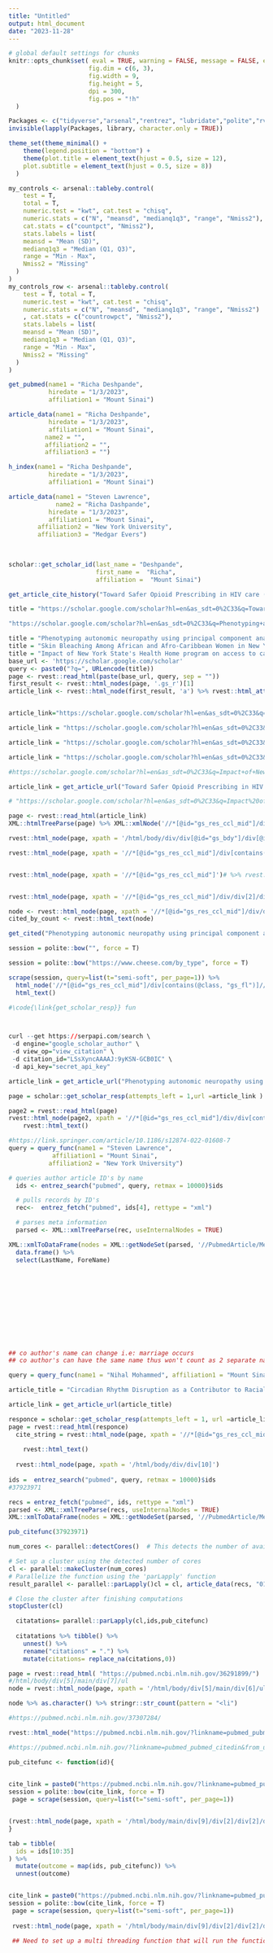 ```yaml
---
title: "Untitled"
output: html_document
date: "2023-11-28"
---
```


```r
# global default settings for chunks
knitr::opts_chunk$set( eval = TRUE, warning = FALSE, message = FALSE, echo = T,
                      fig.dim = c(6, 3),
                      fig.width = 9,
                      fig.height = 5,
                      dpi = 300,
                      fig.pos = "!h"
  )

Packages <- c("tidyverse","arsenal","rentrez", "lubridate","polite","rvest")
invisible(lapply(Packages, library, character.only = TRUE))

theme_set(theme_minimal() +
    theme(legend.position = "bottom") +
    theme(plot.title = element_text(hjust = 0.5, size = 12),
    plot.subtitle = element_text(hjust = 0.5, size = 8))
  )

my_controls <- arsenal::tableby.control(
    test = T,
    total = T,
    numeric.test = "kwt", cat.test = "chisq",
    numeric.stats = c("N", "meansd", "medianq1q3", "range", "Nmiss2"),
    cat.stats = c("countpct", "Nmiss2"),
    stats.labels = list(
    meansd = "Mean (SD)",
    medianq1q3 = "Median (Q1, Q3)",
    range = "Min - Max",
    Nmiss2 = "Missing"
  )
)
my_controls_row <- arsenal::tableby.control(
    test = T, total = T,
    numeric.test = "kwt", cat.test = "chisq",
    numeric.stats = c("N", "meansd", "medianq1q3", "range", "Nmiss2")
    , cat.stats = c("countrowpct", "Nmiss2"),
    stats.labels = list(
    meansd = "Mean (SD)",
    medianq1q3 = "Median (Q1, Q3)",
    range = "Min - Max",
    Nmiss2 = "Missing"
  )
)
```


```r



get_pubmed(name1 = "Richa Deshpande",
           hiredate = "1/3/2023", 
           affiliation1 = "Mount Sinai") 

article_data(name1 = "Richa Deshpande",
           hiredate = "1/3/2023", 
           affiliation1 = "Mount Sinai",
          name2 = "",
          affiliation2 = "",
          affiliation3 = "") 

h_index(name1 = "Richa Deshpande",
           hiredate = "1/3/2023", 
           affiliation1 = "Mount Sinai") 

article_data(name1 = "Steven Lawrence",
             name2 = "Richa Dashpande",
           hiredate = "1/3/2023", 
           affiliation1 = "Mount Sinai",
        affiliation2 = "New York University",
        affiliation3 = "Medgar Evers") 
              
              

scholar::get_scholar_id(last_name = "Deshpande",
                        first_name =  "Richa",
                        affiliation =  "Mount Sinai")

```

```r
get_article_cite_history("Toward Safer Opioid Prescribing in HIV care (TOWER): a mixed-methods, cluster-randomized trial.")

title = "https://scholar.google.com/scholar?hl=en&as_sdt=0%2C33&q=Toward+Safer+Opioid+Prescribing+in+HIV+care+%28TOWER%29%3A+a+mixed-methods%2C+cluster-randomized+trial.&btnG="

"https://scholar.google.com/scholar?hl=en&as_sdt=0%2C33&q=Phenotyping+autonomic+neuropathy+using+principal+component+analysis.&btnG="

title = "Phenotyping autonomic neuropathy using principal component analysis."
title = "Skin Bleaching Among African and Afro-Caribbean Women in New York City: Primary Findings from a P30 Pilot Study"
title = "Impact of New York State's Health Home program on access to care among patients with diabetes."
base_url <- 'https://scholar.google.com/scholar'
query <- paste0("?q=", URLencode(title))
page <- rvest::read_html(paste(base_url, query, sep = ""))
first_result <- rvest::html_nodes(page, '.gs_r')[1]
article_link <- rvest::html_node(first_result, 'a') %>% rvest::html_attr("href")


article_link="https://scholar.google.com/scholar?hl=en&as_sdt=0%2C33&q=Phenotyping+autonomic+neuropathy+using+principal+component+analysis.&btnG="

article_link = "https://scholar.google.com/scholar?hl=en&as_sdt=0%2C33&q=Skin+bleaching+among+African+and+Afro-Caribbean+women+in+New+York+City%3A+Primary+findings+from+a+P30+pilot+study&btnG="

article_link = "https://scholar.google.com/scholar?hl=en&as_sdt=0%2C33&q=Impact+of+New+York+State%27s+Health+Home+program+on+access+to+care+among+patients+with+diabetes.&btnG="

article_link = "https://scholar.google.com/scholar?hl=en&as_sdt=0%2C33&q=Impact+of+New+York+State%27s+Health+Home+program+on+access+to+care+among+patients+with+diabetes.&btnG="

#https://scholar.google.com/scholar?hl=en&as_sdt=0%2C33&q=Impact+of+New+York+State%27s+Health+Home+program+on+access+to+care+among+patients+with+diabetes.&btnG=

article_link = get_article_url("Toward Safer Opioid Prescribing in HIV care (TOWER): a mixed-methods, cluster-randomized trial.")

# "https://scholar.google.com/scholar?hl=en&as_sdt=0%2C33&q=Impact%20of%20New%20York%20State's%20Health%20Home%20program%20on%20access%20to%20care%20among%20patients%20with%20diabetes."

page <- rvest::read_html(article_link)
XML::htmlTreeParse(page) %>% XML::xmlNode('//*[@id="gs_res_ccl_mid"]/div[contains(@class, "gs_fl")]//a[contains(text(), "Cited by")]')

rvest::html_node(page, xpath = '/html/body/div/div[@id="gs_bdy"]/div[@id="gs_bdy_ccl"]')

rvest::html_node(page, xpath = '//*[@id="gs_res_ccl_mid"]/div[contains(@class, "gs_fl")]//a[contains(text(), "Cited by")]') %>% rvest::html_text()


rvest::html_node(page, xpath = '//*[@id="gs_res_ccl_mid"]')# %>% rvest::html_text()


rvest::html_node(page, xpath = '//*[@id="gs_res_ccl_mid"]/div/div[2]/div[5]/a[3]') %>% rvest::html_text()

node <- rvest::html_node(page, xpath = '//*[@id="gs_res_ccl_mid"]/div/div/div[3]/a[3]')
cited_by_count <- rvest::html_text(node) 

get_cited("Phenotyping autonomic neuropathy using principal component analysis.")


```



```r

session = polite::bow("", force = T)

session = polite::bow("https://www.cheese.com/by_type", force = T)

scrape(session, query=list(t="semi-soft", per_page=1)) %>%
  html_node('//*[@id="gs_res_ccl_mid"]/div[contains(@class, "gs_fl")]//a[contains(text(), "Cited by")]') %>% 
  html_text()

#\code{\link{get_scholar_resp}} fun



curl --get https://serpapi.com/search \
 -d engine="google_scholar_author" \
 -d view_op="view_citation" \
 -d citation_id="LSsXyncAAAAJ:9yKSN-GCB0IC" \
 -d api_key="secret_api_key"

article_link = get_article_url("Phenotyping autonomic neuropathy using principal component analysis.")

page = scholar::get_scholar_resp(attempts_left = 1,url =article_link )

page2 = rvest::read_html(page)
rvest::html_node(page2, xpath = '//*[@id="gs_res_ccl_mid"]/div/div[contains(@class, "gs_ri")]/div[contains(@class, "gs_fl")]//a[contains(text(), "Cited by")]')%>%
    rvest::html_text()
```

```r
#https://link.springer.com/article/10.1186/s12874-022-01608-7
query = query_func(name1 = "Steven Lawrence",
            affiliation1 = "Mount Sinai",
           affiliation2 = "New York University")

# queries author article ID's by name
  ids <- entrez_search("pubmed", query, retmax = 10000)$ids

  # pulls records by ID's
  rec<-  entrez_fetch("pubmed", ids[4], rettype = "xml")

  # parses meta information
  parsed <- XML::xmlTreeParse(rec, useInternalNodes = TRUE)

XML::xmlToDataFrame(nodes = XML::getNodeSet(parsed, '//PubmedArticle/MedlineCitation//AuthorList/Author')) %>% 
  data.frame() %>% 
  select(LastName, ForeName) 












## co author's name can change i.e: marriage occurs
## co author's can have the same name thus won't count as 2 separate names 
```


```r

query = query_func(name1 = "Nihal Mohammed", affiliation1 = "Mount Sinai", name2 = "", affiliation2 = "", affiliation3 = "")

article_title = "Circadian Rhythm Disruption as a Contributor to Racial Disparities in Prostate Cancer."

article_link = get_article_url(article_title)

responce = scholar::get_scholar_resp(attempts_left = 1, url =article_link )
page = rvest::read_html(responce)
  cite_string = rvest::html_node(page, xpath = '//*[@id="gs_res_ccl_mid"]/div/div[contains(@class, "gs_ri")]/div[contains(@class, "gs_fl")]//a[contains(text(), "Cited by")]')%>%
  
    rvest::html_text()
  
  rvest::html_node(page, xpath = '/html/body/div/div[10]')
  
ids =  entrez_search("pubmed", query, retmax = 10000)$ids
#37923971

recs = entrez_fetch("pubmed", ids, rettype = "xml")
parsed <- XML::xmlTreeParse(recs, useInternalNodes = TRUE)
XML::xmlToDataFrame(nodes = XML::getNodeSet(parsed, '//PubmedArticle/MedlineCitation/PMID'))

pub_citefunc(37923971)

```

```r

num_cores <- parallel::detectCores()  # This detects the number of available cores

# Set up a cluster using the detected number of cores
cl <- parallel::makeCluster(num_cores)
# Parallelize the function using the 'parLapply' function
result_parallel <- parallel::parLapply()cl = cl, article_data(recs, "01/01/2023"))

# Close the cluster after finishing computations
stopCluster(cl)

  citatations= parallel::parLapply(cl,ids,pub_citefunc) 
  
  citatations %>% tibble() %>% 
    unnest() %>% 
    rename("citations" = ".") %>% 
    mutate(citations= replace_na(citations,0))
```

```r
page = rvest::read_html( "https://pubmed.ncbi.nlm.nih.gov/36291899/")
#/html/body/div[5]/main/div[7]/ul
node = rvest::html_node(page, xpath = '/html/body/div[5]/main/div[6]/ul' )

node %>% as.character() %>% stringr::str_count(pattern = "<li")

#https://pubmed.ncbi.nlm.nih.gov/37307284/

rvest::html_node("https://pubmed.ncbi.nlm.nih.gov/?linkname=pubmed_pubmed_citedin&from_uid=37307284")

#https://pubmed.ncbi.nlm.nih.gov/?linkname=pubmed_pubmed_citedin&from_uid=

pub_citefunc <- function(id){
  

cite_link = paste0("https://pubmed.ncbi.nlm.nih.gov/?linkname=pubmed_pubmed_citedin&from_uid=",id)
session = polite::bow(cite_link, force = T)
 page = scrape(session, query=list(t="semi-soft", per_page=1)) 


(rvest::html_node(page, xpath = '/html/body/main/div[9]/div[2]/div[2]/div[1]/div[1]/h3/span') %>% rvest::html_text() %>% as.numeric())-1
}

tab = tibble(
  ids = ids[10:35]
) %>% 
  mutate(outcome = map(ids, pub_citefunc)) %>% 
  unnest(outcome)


cite_link = paste0("https://pubmed.ncbi.nlm.nih.gov/?linkname=pubmed_pubmed_citedin&from_uid=",37645610)
session = polite::bow(cite_link, force = T)
 page = scrape(session, query=list(t="semi-soft", per_page=1)) 
 
 rvest::html_node(page, xpath = '/html/body/main/div[9]/div[2]/div[2]/div[1]/div[1]/h3/span') %>% rvest::html_text() 
 
 ## Need to set up a multi threading function that will run the function using separate threads when there are more than 5 articles. 
 
```

